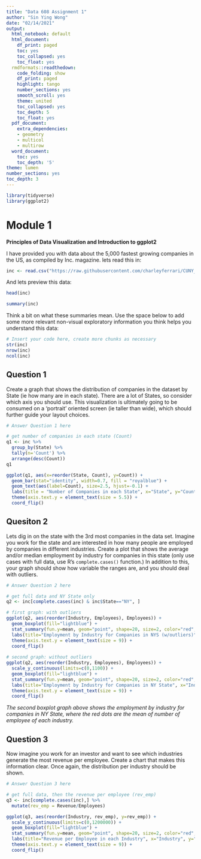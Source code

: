 ---
title: "Data 608 Assignment 1"
author: "Sin Ying Wong"
date: "02/14/2021"
output:
  html_notebook: default
  html_document:
    df_print: paged
    toc: yes
    toc_collapsed: yes
    toc_float: yes
  rmdformats::readthedown:
    code_folding: show
    df_print: paged
    highlight: tango
    number_sections: yes
    smooth_scroll: yes
    theme: united
    toc_collapsed: yes
    toc_depth: 5
    toc_float: yes
  pdf_document:
    extra_dependencies:
    - geometry
    - multicol
    - multirow
  word_document:
    toc: yes
    toc_depth: '5'
theme: lumen
number_sections: yes
toc_depth: 3
---

```{r library, message=FALSE, warning=FALSE}
library(tidyverse)
library(ggplot2)
```

# Module 1

**Principles of Data Visualization and Introduction to ggplot2**

I have provided you with data about the 5,000 fastest growing companies in the US, as compiled by Inc. magazine. lets read this in:

```{r}

inc <- read.csv("https://raw.githubusercontent.com/charleyferrari/CUNY_DATA_608/master/module1/Data/inc5000_data.csv", header= TRUE)

```

And lets preview this data:

```{r}

head(inc)

```
```{r}

summary(inc)

```

Think a bit on what these summaries mean. Use the space below to add some more relevant non-visual exploratory information you think helps you understand this data:

```{r}
# Insert your code here, create more chunks as necessary
str(inc)
nrow(inc)
ncol(inc)
```

## Question 1

Create a graph that shows the distribution of companies in the dataset by State (ie how many are in each state). There are a lot of States, so consider which axis you should use. This visualization is ultimately going to be consumed on a 'portrait' oriented screen (ie taller than wide), which should further guide your layout choices.

```{r}
# Answer Question 1 here

# get number of companies in each state (Count)
q1 <- inc %>% 
  group_by(State) %>%
  tally(n='Count') %>%
  arrange(desc(Count))
q1

ggplot(q1, aes(x=reorder(State, Count), y=Count)) +
  geom_bar(stat="identity", width=0.7, fill = "royalblue") +
  geom_text(aes(label=Count), size=2.5, hjust=-0.1) +
  labs(title = "Number of Companies in each State", x="State", y="Count") +
  theme(axis.text.y = element_text(size = 5.5)) +
  coord_flip()

```


## Quesiton 2

Lets dig in on the state with the 3rd most companies in the data set. Imagine you work for the state and are interested in how many people are employed by companies in different industries. Create a plot that shows the average and/or median employment by industry for companies in this state (only use cases with full data, use R's `complete.cases()` function.) In addition to this, your graph should show how variable the ranges are, and you should deal with outliers.

```{r message=FALSE, warning=FALSE}
# Answer Question 2 here

# get full data and NY State only
q2 <- inc[complete.cases(inc) & inc$State=="NY", ]

# first graph: with outliers
ggplot(q2, aes(reorder(Industry, Employees), Employees)) +
  geom_boxplot(fill="lightblue") +
  stat_summary(fun.y=mean, geom="point", shape=20, size=2, color="red", fill="red") +
  labs(title="Employment by Industry for Companies in NYS (w/outliers)", x="Industry", y="Number of Employee") +
  theme(axis.text.y = element_text(size = 9)) +
  coord_flip()
  
# second graph: without outliers
ggplot(q2, aes(reorder(Industry, Employees), Employees)) +
  scale_y_continuous(limits=c(0,1100)) +
  geom_boxplot(fill="lightblue") +
  stat_summary(fun.y=mean, geom="point", shape=20, size=2, color="red", fill="red") +
  labs(title="Employment by Industry for Companies in NY State", x="Industry", y="Number of Employee") +
  theme(axis.text.y = element_text(size = 9)) +
  coord_flip()

```

*The second boxplot graph above shows the employment by industry for companies in NY State, where the red dots are the mean of number of employee of each industry.*

## Question 3

Now imagine you work for an investor and want to see which industries generate the most revenue per employee. Create a chart that makes this information clear. Once again, the distribution per industry should be shown.

```{r message=FALSE, warning=FALSE}
# Answer Question 3 here

# get full data, then the revenue per employee (rev_emp)
q3 <- inc[complete.cases(inc),] %>%
  mutate(rev_emp = Revenue/Employees)

ggplot(q3, aes(reorder(Industry, rev_emp), y=rev_emp)) +
  scale_y_continuous(limits=c(0,1200000)) +
  geom_boxplot(fill="lightblue") +
  stat_summary(fun.y=mean, geom="point", shape=20, size=2, color="red", fill="red") +
  labs(title="Revenue per Employee in each Industry", x="Industry", y="Revenue per Employee (dollar)") +
  theme(axis.text.y = element_text(size = 9)) +
  coord_flip()
```



